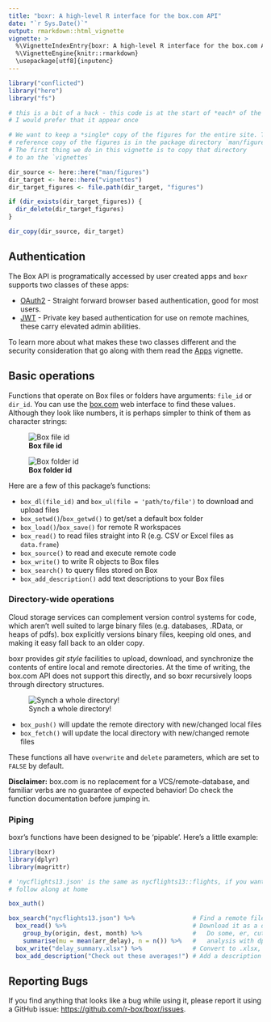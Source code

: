 ```yaml
---
title: "boxr: A high-level R interface for the box.com API"
date: "`r Sys.Date()`"
output: rmarkdown::html_vignette
vignette: >
  %\VignetteIndexEntry{boxr: A high-level R interface for the box.com API}
  %\VignetteEngine{knitr::rmarkdown}
  \usepackage[utf8]{inputenc}
---
```


```r
library("conflicted")
library("here")
library("fs")

# this is a bit of a hack - this code is at the start of *each* of the vignettes;
# I would prefer that it appear once

# We want to keep a *single* copy of the figures for the entire site. The 
# reference copy of the figures is in the package directory `man/figures`.
# The first thing we do in this vignette is to copy that directory 
# to an the `vignettes`

dir_source <- here::here("man/figures")
dir_target <- here::here("vignettes")
dir_target_figures <- file.path(dir_target, "figures")

if (dir_exists(dir_target_figures)) {
  dir_delete(dir_target_figures)
}

dir_copy(dir_source, dir_target)
```

## Authentication

The Box API is programatically accessed by user created apps and `boxr` supports two classes of these apps:

- [OAuth2](auth-oauth2.html) - Straight forward browser based authentication, good for most users.
- [JWT](auth-jwt.html) - Private key based authentication for use on remote machines, these carry elevated admin abilities.

To learn more about what makes these two classes different and the security consideration that go along with them read the [Apps](box-apps.html) vignette.

## Basic operations

Functions that operate on Box files or folders have arguments: `file_id` or `dir_id`. You can use the [box.com](https://box.com) web interface to find these values. Although they look like numbers, it is perhaps simpler to think of them as character strings:

![**Box file id**](figures/box-file-id.png)

![**Box folder id**](figures/box-folder-id.png)

Here are a few of this package's functions: 

* `box_dl(file_id)` and `box_ul(file = 'path/to/file')` to download and upload files 
* `box_setwd()`/`box_getwd()` to get/set a default box folder
* `box_load()`/`box_save()` for remote R workspaces
* `box_read()` to read files straight into R (e.g. CSV or Excel files as `data.frame`)
* `box_source()` to read and execute remote code
* `box_write()` to write R objects to Box files
* `box_search()` to query files stored on Box
* `box_add_description()` add text descriptions to your Box files 

### Directory-wide operations

Cloud storage services can complement version control systems for code, which aren't well suited to large binary files (e.g. databases, .RData, or heaps of pdfs). box explicitly versions binary files, keeping old ones, and making it easy fall back to an older copy.

boxr provides *git style* facilities to upload, download, and synchronize the contents of entire local and remote directories. At the time of writing, the box.com API does not support this directly, and so boxr recursively loops through directory structures.

![Synch a whole directory!](figures/boxr-console.png)

* `box_push()` will update the remote directory with new/changed local files
* `box_fetch()` will update the local directory with new/changed remote files

These functions all have `overwrite` and `delete` parameters, which are set to `FALSE` by default.

**Disclaimer:** box.com is no replacement for a VCS/remote-database, and familiar verbs are no guarantee of expected behavior! Do check the function documentation before jumping in.

### Piping

boxr's functions have been designed to be 'pipable'. Here's a little example:

```r
library(boxr)
library(dplyr)
library(magrittr)

# 'nycflights13.json' is the same as nycflights13::flights, if you want to
# follow along at home

box_auth()

box_search("nycflights13.json") %>%                # Find a remote file
  box_read() %>%                                   # Download it as a data.frame
    group_by(origin, dest, month) %>%              #   Do some, er, cutting edge
    summarise(mu = mean(arr_delay), n = n()) %>%   #   analysis with dplyr!
  box_write("delay_summary.xlsx") %>%              # Convert to .xlsx, upload
  box_add_description("Check out these averages!") # Add a description to your file!

```

## Reporting Bugs

If you find anything that looks like a bug while using it, please report it using a GitHub issue:
<https://github.com/r-box/boxr/issues>.
